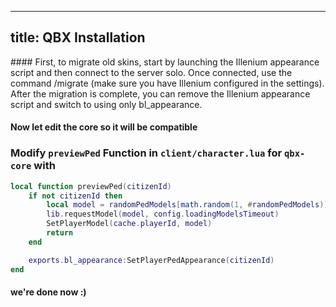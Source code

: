 
---
title: QBX Installation
---

<Steps>
#### First, to migrate old skins, start by launching the Illenium appearance script and then connect to the server solo. Once connected, use the command /migrate (make sure you have Illenium configured in the settings). After the migration is complete, you can remove the Illenium appearance script and switch to using only bl_appearance.

#### Now let edit the core so it will be compatible

### Modify `previewPed` Function in `client/character.lua` for `qbx-core` with

```lua
local function previewPed(citizenId)
    if not citizenId then
        local model = randomPedModels[math.random(1, #randomPedModels)]
        lib.requestModel(model, config.loadingModelsTimeout)
        SetPlayerModel(cache.playerId, model)
        return
    end

    exports.bl_appearance:SetPlayerPedAppearance(citizenId)
end
```

#### we're done now :)
</Steps>
